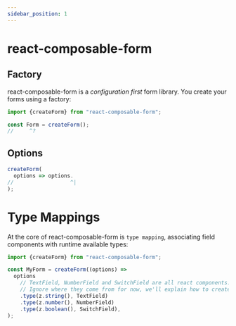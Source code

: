 ```yaml
---
sidebar_position: 1
---
```


# react-composable-form

## Factory

react-composable-form is a *configuration first* form library. You create your forms using a factory:

```jsx
import {createForm} from "react-composable-form";

const Form = createForm();
//     ^?
```

## Options

```jsx
createForm(
  options => options.
//                  ^|
);
```

# Type Mappings

At the core of react-composable-form is `type mapping`, associating field components with runtime available types:

```jsx
import {createForm} from "react-composable-form";

const MyForm = createForm((options) =>
  options
    // TextField, NumberField and SwitchField are all react components.
    // Ignore where they come from for now, we'll explain how to create them later.
    .type(z.string(), TextField)
    .type(z.number(), NumberField)
    .type(z.boolean(), SwitchField),
);
```



